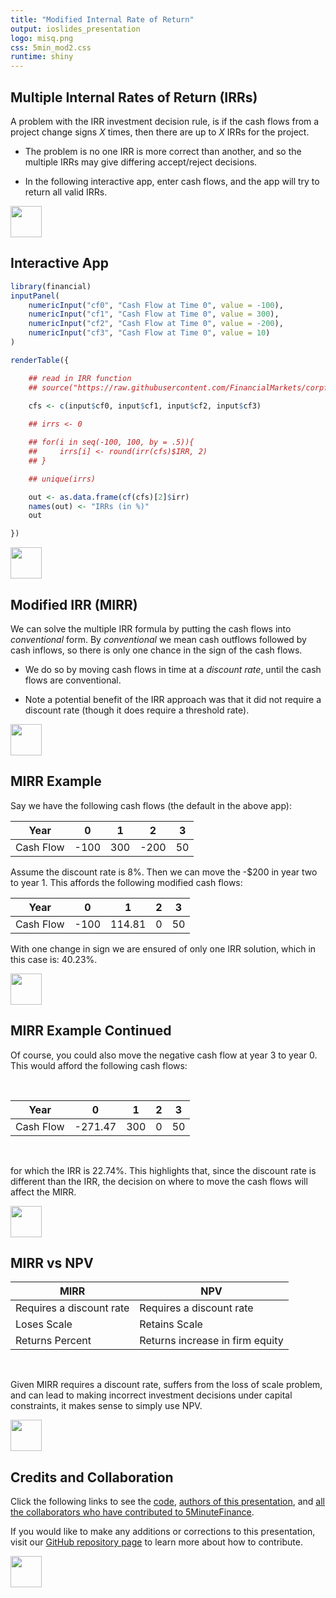 ```yaml
---
title: "Modified Internal Rate of Return"
output: ioslides_presentation
logo: misq.png
css: 5min_mod2.css
runtime: shiny
---
```


## Multiple Internal Rates of Return (IRRs)

A problem with the IRR investment decision rule, is if the cash flows from a project change signs *X* times, then there are up to *X* IRRs for the project.  

-  The problem is no one IRR is more correct than another, and so the multiple IRRs may give differing accept/reject decisions.  

-  In the following interactive app, enter cash flows, and the app will try to return all valid IRRs.

<div class="MIfooter"><img src="mi.png" style="height:50px;"></div> 

## Interactive App

```r
library(financial)
inputPanel(
    numericInput("cf0", "Cash Flow at Time 0", value = -100),
    numericInput("cf1", "Cash Flow at Time 0", value = 300),
    numericInput("cf2", "Cash Flow at Time 0", value = -200),
    numericInput("cf3", "Cash Flow at Time 0", value = 10)
)

renderTable({

    ## read in IRR function
    ## source("https://raw.githubusercontent.com/FinancialMarkets/corpfin/master/irr.R")
    
    cfs <- c(input$cf0, input$cf1, input$cf2, input$cf3)

    ## irrs <- 0

    ## for(i in seq(-100, 100, by = .5)){
    ##     irrs[i] <- round(irr(cfs)$IRR, 2)
    ## }

    ## unique(irrs)

    out <- as.data.frame(cf(cfs)[2]$irr)
    names(out) <- "IRRs (in %)"
    out

})
```

<div class="MIfooter"><img src="mi.png" style="height:50px;"></div> 

## Modified IRR (MIRR)

We can solve the multiple IRR formula by putting the cash flows into *conventional* form. By *conventional* we mean cash outflows followed by cash inflows, so there is only one chance in the sign of the cash flows.

- We do so by moving cash flows in time at a *discount rate*, until the cash flows are conventional.

- Note a potential benefit of the IRR approach was that it did not require a discount rate (though it does require a threshold rate).

<div class="MIfooter"><img src="mi.png" style="height:50px;"></div> 

## MIRR Example

Say we have the following cash flows (the default in the above app):

| Year | 0 | 1 | 2 | 3 |
| ---- |---|---|---|---|
| Cash Flow | -100 | 300 | -200 | 50 |

Assume the discount rate is 8%.  Then we can move the -\$200 in year two to year 1. This affords the following modified cash flows:

| Year | 0 | 1 | 2 | 3 |
| ---- |---|---|---|---|
| Cash Flow | -100 | 114.81 | 0 | 50 |

With one change in sign we are ensured of only one IRR solution, which in this case is: 40.23\%.

<div class="MIfooter"><img src="mi.png" style="height:50px;"></div> 

## MIRR Example Continued

Of course, you could also move the negative cash flow at year 3 to year 0.  This would afford the following cash flows:

<br>

| Year | 0 | 1 | 2 | 3 |
| ---- |---|---|---|---|
| Cash Flow | -271.47 | 300 | 0 | 50 |

<br>

for which the IRR is 22.74\%.  This highlights that, since the discount rate is different than the IRR, the decision on where to move the cash flows will affect the MIRR.

<div class="MIfooter"><img src="mi.png" style="height:50px;"></div> 

## MIRR vs NPV

| MIRR | NPV |
|------|-----|
| Requires a discount rate | Requires a discount rate |
| Loses Scale | Retains Scale |
| Returns Percent | Returns increase in firm equity |

<br>

Given MIRR requires a discount rate, suffers from the loss of scale problem, and can lead to making incorrect investment decisions under capital constraints, it makes sense to simply use NPV.

<div class="MIfooter"><img src="mi.png" style="height:50px;"></div> 

## Credits and Collaboration

Click the following links to see the [code](https://github.com/FinancialMarkets/5MinuteFinance/blob/master/Corporate_Finance/MM_Propositions/MM_propositions.Rmd), [authors of this presentation](https://github.com/FinancialMarkets/5MinuteFinance/blame/master/Corporate_Finance/MM_Propositions/MM_propositions.Rmd), and [all the collaborators who have contributed to 5MinuteFinance](https://github.com/FinancialMarkets/5MinuteFinance/graphs/contributors).

If you would like to make any additions or corrections to this presentation, visit our [GitHub repository page](https://github.com/FinancialMarkets/5MinuteFinance#how-to-contribute) to learn more about how to contribute.


<div class="MIfooter"><img src="mi.png" style="height:50px;"></div> 

